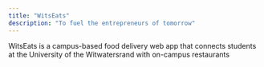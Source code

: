```yaml
---
title: "WitsEats"
description: "To fuel the entrepreneurs of tomorrow"
---
```


WitsEats is a campus-based food delivery web app that connects students at the University of the Witwatersrand with on-campus restaurants

<Card
  title="Project Management Methodology"
  icon="pen"
  href="/projectManagement"
  horizontal>
</Card>

<Card
  title = "Intial Design and Development Plan here"
  icon = "palette"
  href = "/initalDesignPlan"
  horizontal>
</Card>

<Card
  title = "Database Documentation here"
  icon= "database"
  href = "/database"
  horizontal>
</Card>

<Card
  title = "Host Documentation here"
  icon= "cloud"
  href = "/hostDocumentation"
  horizontal>
</Card>

<Card
  title = "Testing Documentation here"
  icon= "code"
  href = "/testing"
  horizontal>
</Card>

<Card
  title = "Third Party Code Documentation here"
  icon = "person"
  href = "/thirdPartyCode"
  horizontal>
</Card>
